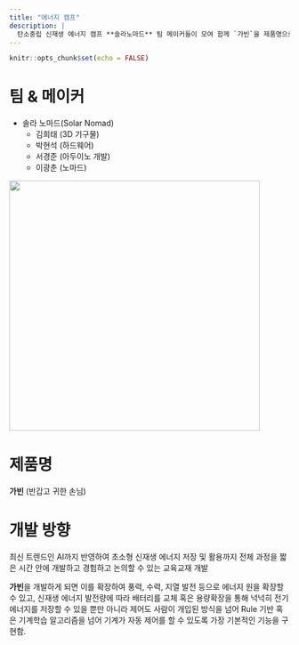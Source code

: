 ```yaml
---
title: "에너지 캠프"
description: |
  탄소중립 신재생 에너지 캠프 **솔라노마드** 팀 메이커들이 모여 함께 `가빈`을 제품명으로 친환경 태양열 AI 교육 제품을 제작하였습니다.
---
```


```r
knitr::opts_chunk$set(echo = FALSE)
```


# 팀 & 메이커

- 솔라 노마드(Solar Nomad)
    - 김희태 (3D 기구물)
    - 박현석 (하드웨어)
    - 서경준 (아두이노 개발)
    - 이광춘 (노마드)

![](fig/team.png){width="450"}

# 제품명

**가빈** (반갑고 귀한 손님)

# 개발 방향

최신 트렌드인 AI까지 반영하여 초소형 신재생 에너지 저장 및 활용까지 전체 과정을 짧은 시간 안에 개발하고 경험하고 논의할 수 있는 교육교재 개발

**가빈**을 개발하게 되면 이를 확장하여 풍력, 수력, 지열 발전 등으로 에너지 원을 확장할 수 있고, 신재생 에너지 발전량에 따라 배터리를 교체 혹은 용량확장을 통해 넉넉히 전기 에너지를 저장할 수 있을 뿐만 아니라 제어도 사람이 개입된 방식을 넘어 Rule 기반 혹은 기계학습 알고리즘을 넘어 기계가 자동 제어를 할 수 있도록 가장 기본적인 기능을 구현함.

